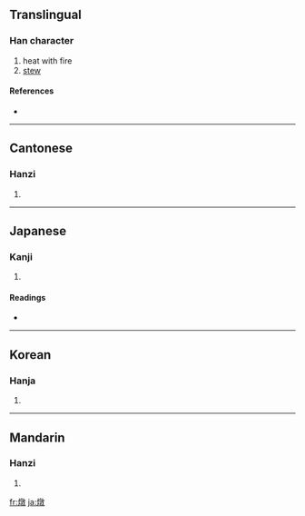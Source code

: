 {{see|炖}}
==Translingual==

===Han character===
{{Han char|rn=86|rad=火|as=12|sn=16|four=9884<sub>0</sub>|canj=火卜木大 (FYDK)}}

# heat with fire
# [[stew]]

====References====
* {{Han ref|kx=0682.150|dkj=19403|dj=1094.110|hdz=32236.060|uh=71C9|ud=29129|bh=BF4C|bd=48972}}

----

==Cantonese==

===Hanzi===
{{yue-hanzi|jyut=|y=dan6, deun6}}

# {{defn|Cantonese}}

----

==Japanese==

===Kanji===
{{ja-kanji|grade=|rs=火12}}

# {{defn|Japanese}}

====Readings====
* {{ja-readings|on=[[とん]] (ton)|kun=[[あきらか]] (akiraka)}}

----

==Korean==

===Hanja===
{{ko-hanja|hangeul=돈|eumhun=|rv=don|mr=ton|y=ton}}

# {{defn|Korean}}

----

==Mandarin==

===Hanzi===
{{cmn-hanzi|sim=炖|pin=[[dùn]] ([[dun4]])|wg=tun<sup>4</sup>}}

# {{defn|Mandarin}}

[[fr:燉]]
[[ja:燉]]